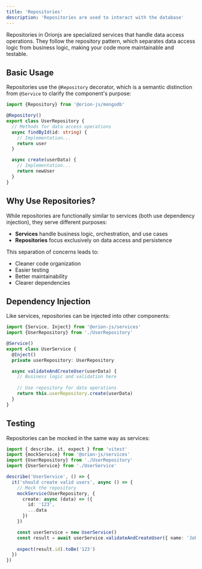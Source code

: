 ```yaml
---
title: 'Repositories'
description: 'Repositories are used to interact with the database'
---
```


Repositories in Orionjs are specialized services that handle data access operations. They follow the repository pattern, which separates data access logic from business logic, making your code more maintainable and testable.

## Basic Usage

Repositories use the `@Repository` decorator, which is a semantic distinction from `@Service` to clarify the component's purpose:

```typescript
import {Repository} from '@orion-js/mongodb'

@Repository()
export class UserRepository {
  // Methods for data access operations
  async findById(id: string) {
    // Implementation...
    return user
  }

  async create(userData) {
    // Implementation...
    return newUser
  }
}
```

## Why Use Repositories?

While repositories are functionally similar to services (both use dependency injection), they serve different purposes:

- **Services** handle business logic, orchestration, and use cases
- **Repositories** focus exclusively on data access and persistence

This separation of concerns leads to:
- Cleaner code organization
- Easier testing
- Better maintainability
- Clearer dependencies

## Dependency Injection

Like services, repositories can be injected into other components:

```typescript
import {Service, Inject} from '@orion-js/services'
import {UserRepository} from './UserRepository'

@Service()
export class UserService {
  @Inject()
  private userRepository: UserRepository

  async validateAndCreateUser(userData) {
    // Business logic and validation here
    
    // Use repository for data operations
    return this.userRepository.create(userData)
  }
}
```

## Testing

Repositories can be mocked in the same way as services:

```typescript
import { describe, it, expect } from 'vitest'
import {mockService} from '@orion-js/services'
import {UserRepository} from './UserRepository'
import {UserService} from './UserService'

describe('UserService', () => {
  it('should create valid users', async () => {
    // Mock the repository
    mockService(UserRepository, {
      create: async (data) => ({
        id: '123',
        ...data
      })
    })

    const userService = new UserService()
    const result = await userService.validateAndCreateUser({ name: 'John' })
    
    expect(result.id).toBe('123')
  })
})
```